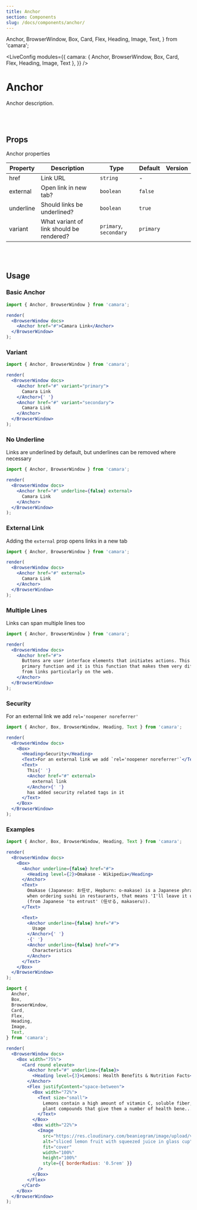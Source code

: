 ```yaml
---
title: Anchor
section: Components
slug: /docs/components/anchor/
---
```


  Anchor,
  BrowserWindow,
  Box,
  Card,
  Flex,
  Heading,
  Image,
  Text,
} from 'camara';

<!-- Define `camara` module as `{ Anchor, BrowserWindow }` -->

<LiveConfig
  modules={{
    camara: { Anchor, BrowserWindow, Box, Card, Flex, Heading, Image, Text },
  }}
/>

# Anchor

Anchor description.

<br></br>

## Props

Anchor properties

| Property  | Description                              | Type                   | Default   | Version |
| --------- | ---------------------------------------- | ---------------------- | --------- | ------- |
| href      | Link URL                                 | `string`               | -         |         |
| external  | Open link in new tab?                    | `boolean`              | `false`   |         |
| underline | Should links be underlined?              | `boolean`              | `true`    |         |
| variant   | What variant of link should be rendered? | `primary`, `secondary` | `primary` |         |

<br></br>

## Usage

### Basic Anchor

```jsx live noInline
import { Anchor, BrowserWindow } from 'camara';

render(
  <BrowserWindow docs>
    <Anchor href="#">Camara Link</Anchor>
  </BrowserWindow>
);
```

### Variant

```jsx live noInline
import { Anchor, BrowserWindow } from 'camara';

render(
  <BrowserWindow docs>
    <Anchor href="#" variant="primary">
      Camara Link
    </Anchor>{' '}
    <Anchor href="#" variant="secondary">
      Camara Link
    </Anchor>
  </BrowserWindow>
);
```

### No Underline

Links are underlined by default, but underlines can be removed where necessary

```jsx live noInline
import { Anchor, BrowserWindow } from 'camara';

render(
  <BrowserWindow docs>
    <Anchor href="#" underline={false} external>
      Camara Link
    </Anchor>
  </BrowserWindow>
);
```

### External Link

Adding the `external` prop opens links in a new tab

```jsx live noInline
import { Anchor, BrowserWindow } from 'camara';

render(
  <BrowserWindow docs>
    <Anchor href="#" external>
      Camara Link
    </Anchor>
  </BrowserWindow>
);
```

### Multiple Lines

Links can span multiple lines too

```jsx live noInline
import { Anchor, BrowserWindow } from 'camara';

render(
  <BrowserWindow docs>
    <Anchor href="#">
      Buttons are user interface elements that initiates actions. This is their
      primary function and it is this function that makes them very different
      from links particularly on the web.
    </Anchor>
  </BrowserWindow>
);
```

### Security

For an external link we add `rel='noopener noreferrer'`

```jsx live noInline
import { Anchor, Box, BrowserWindow, Heading, Text } from 'camara';

render(
  <BrowserWindow docs>
    <Box>
      <Heading>Security</Heading>
      <Text>For an external link we add `rel='noopener noreferrer'`</Text>
      <Text>
        This{' '}
        <Anchor href="#" external>
          external link
        </Anchor>{' '}
        has added security related tags in it
      </Text>
    </Box>
  </BrowserWindow>
);
```

### Examples

```jsx live noInline
import { Anchor, Box, BrowserWindow, Heading, Text } from 'camara';

render(
  <BrowserWindow docs>
    <Box>
      <Anchor underline={false} href="#">
        <Heading level={2}>Omakase - Wikipedia</Heading>
      </Anchor>
      <Text>
        Omakase (Japanese: お任せ, Hepburn: o-makase) is a Japanese phrase, used
        when ordering sushi in restaurants, that means 'I'll leave it up to you'
        (from Japanese 'to entrust' (任せる, makaseru)).
      </Text>

      <Text>
        <Anchor underline={false} href="#">
          Usage
        </Anchor>{' '}
        ·{' '}
        <Anchor underline={false} href="#">
          Characteristics
        </Anchor>
      </Text>
    </Box>
  </BrowserWindow>
);
```

```jsx live noInline
import {
  Anchor,
  Box,
  BrowserWindow,
  Card,
  Flex,
  Heading,
  Image,
  Text,
} from 'camara';

render(
  <BrowserWindow docs>
    <Box width="75%">
      <Card round elevate>
        <Anchor href="#" underline={false}>
          <Heading level={3}>Lemons: Health Benefits & Nutrition Facts</Heading>
        </Anchor>
        <Flex justifyContent="space-between">
          <Box width="72%">
            <Text size="small">
              Lemons contain a high amount of vitamin C, soluble fiber, and
              plant compounds that give them a number of health bene...
            </Text>
          </Box>
          <Box width="22%">
            <Image
              src="https://res.cloudinary.com/beaniegram/image/upload/v1624339059/lemon.jpg"
              alt="sliced lemon fruit with squeezed juice in glass cup"
              fit="cover"
              width="100%"
              height="100%"
              style={{ borderRadius: '0.5rem' }}
            />
          </Box>
        </Flex>
      </Card>
    </Box>
  </BrowserWindow>
);
```
